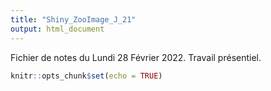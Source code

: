 ```yaml
---
title: "Shiny_ZooImage_J_21"
output: html_document
---
```


Fichier de notes du Lundi 28 Février 2022. Travail présentiel.

```r
knitr::opts_chunk$set(echo = TRUE)
```

